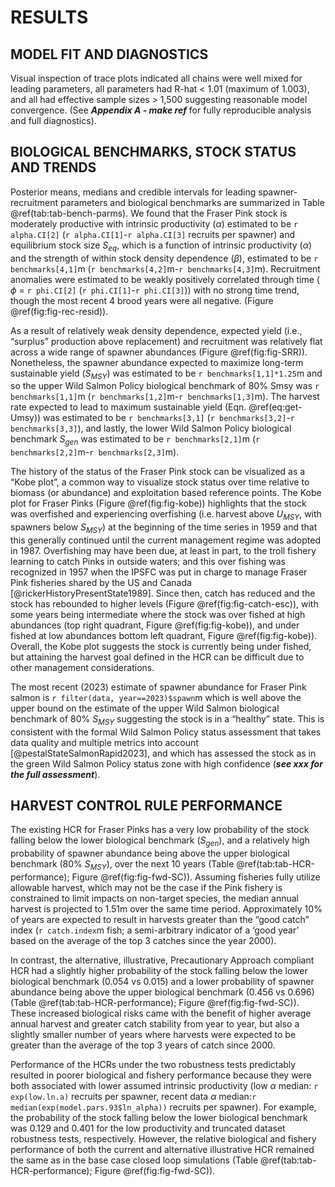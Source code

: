 # RESULTS  

## MODEL FIT AND DIAGNOSTICS  
Visual inspection of trace plots indicated all chains were well mixed for leading parameters, all parameters had R-hat < 1.01 (maximum of 1.003), and all had effective sample sizes > 1,500 suggesting reasonable model convergence. 
(See ***Appendix A - make ref*** for fully reproducible analysis and full diagnostics).  


## BIOLOGICAL BENCHMARKS, STOCK STATUS AND TRENDS  

Posterior means, medians and credible intervals for leading spawner-recruitment parameters and biological benchmarks are summarized in Table \@ref(tab:tab-bench-parms). 
We found that the Fraser Pink stock is moderately productive with intrinsic productivity ($\alpha$) estimated to be `r alpha.CI[2]` (`r alpha.CI[1]`-`r alpha.CI[3]` recruits per spawner) and equilibrium stock size $S_{eq}$, which is a function of intrinsic productivity ($\alpha$) and the strength of within stock density dependence ($\beta$), estimated to be `r benchmarks[4,1]`m (`r benchmarks[4,2]`m-`r benchmarks[4,3]`m). 
Recruitment anomalies were estimated to be weakly positively correlated through time ( $\phi$ = `r phi.CI[2]` (`r phi.CI[1]`-`r phi.CI[3]`)) with no strong time trend, though the most recent 4 brood years were all negative. (Figure \@ref(fig:fig-rec-resid)). 

As a result of relatively weak density dependence, expected yield (i.e., “surplus” production above replacement) and recruitment was relatively flat across a wide range of spawner abundances (Figure \@ref(fig:fig-SRR)).
Nonetheless, the spawner abundance expected to maximize long-term sustainable yield ($S_{MSY}$) was estimated to be `r benchmarks[1,1]*1.25`m and so the upper Wild Salmon Policy biological benchmark of 80% Smsy was `r benchmarks[1,1]`m (`r benchmarks[1,2]`m-`r benchmarks[1,3]`m). The harvest rate expected to lead to maximum sustainable yield (Eqn. \@ref(eq:get-Umsy)) was estimated to be `r benchmarks[3,1]` (`r benchmarks[3,2]`-`r benchmarks[3,3]`), and lastly, the lower Wild Salmon Policy biological benchmark $S_{gen}$ was estimated to be `r benchmarks[2,1]`m (`r benchmarks[2,2]`m-`r benchmarks[2,3]`m).  

The history of the status of the Fraser Pink stock can be visualized as a “Kobe plot”, a common way to visualize stock status over time relative to biomass (or abundance) and exploitation based reference points. 
The Kobe plot for Fraser Pinks (Figure \@ref(fig:fig-kobe)) highlights that the stock was overfished and experiencing overfishing (i.e. harvest above $U_{MSY}$, with spawners below $S_{MSY}$) at the beginning of the time series in 1959 and that this generally continued until the current management regime was adopted in 1987. 
Overfishing may have been due, at least in part, to the troll fishery learning to catch Pinks in outside waters; and this over fishing was recognized in 1957 when the IPSFC was put in charge to manage Fraser Pink fisheries shared by the US and Canada [@rickerHistoryPresentState1989]. 
Since then, catch has reduced and the stock has rebounded to higher levels (Figure \@ref(fig:fig-catch-esc)), with some years being intermediate where the stock was over fished at high abundances (top right quadrant, Figure \@ref(fig:fig-kobe)), and under fished at low abundances bottom left quadrant, Figure \@ref(fig:fig-kobe)). 
Overall, the Kobe plot suggests the stock is currently being under fished, but attaining the harvest goal defined in the HCR can be difficult due to other management considerations.  

The most recent (2023) estimate of spawner abundance for Fraser Pink salmon is `r filter(data, year==2023)$spawn`m which is well above the upper bound on the estimate of the upper Wild Salmon biological benchmark of 80% $S_{MSY}$ suggesting the stock is in a “healthy” state. 
This is consistent with the formal Wild Salmon Policy status assessment that takes data quality and multiple metrics into account [@pestalStateSalmonRapid2023], and which has assessed the stock as in the green Wild Salmon Policy status zone with high confidence (***see xxx for the full assessment***).  

## HARVEST CONTROL RULE PERFORMANCE  

The existing HCR for Fraser Pinks has a very low probability of the stock falling below the lower biological benchmark ($S_{gen}$), and a relatively high probability of spawner abundance being above the upper biological benchmark (80% $S_{MSY}$), over the next 10 years (Table \@ref(tab:tab-HCR-performance); Figure \@ref(fig:fig-fwd-SC)). 
Assuming fisheries fully utilize allowable harvest, which may not be the case if the Pink fishery is constrained to limit impacts on non-target species, the median annual harvest is projected to 1.51m over the same time period. 
Approximately 10% of years are expected to result in harvests greater than the "good catch" index (`r catch.index`m fish; a semi-arbitrary indicator of a ‘good year’ based on the average of the top 3 catches since the year 2000).  

In contrast, the alternative, illustrative, Precautionary Approach compliant HCR had a slightly higher probability of the stock falling below the lower biological benchmark (0.054 vs 0.015) and a lower probability of spawner abundance being above the upper biological benchmark (0.456 vs 0.696) (Table \@ref(tab:tab-HCR-performance); Figure \@ref(fig:fig-fwd-SC)). 
These increased biological risks came with the benefit of higher average annual harvest and greater catch stability from year to year, but also a slightly smaller number of years where harvests were expected to be greater than the average of the top 3 years of catch since 2000.  

Performance of the HCRs under the two robustness tests predictably resulted in poorer biological and fishery performance because they were both associated with lower assumed intrinsic productivity (low $\alpha$ median: `r exp(low.ln.a)` recruits per spawner, recent data $\alpha$ median:`r median(exp(model.pars.93$ln_alpha))` recruits per spawner). 
For example, the probability of the stock falling below the lower biological benchmark was 0.129 and 0.401 for the low productivity and truncated dataset robustness tests, respectively. 
However, the relative biological and fishery performance of both the current and alternative illustrative HCR remained the same as in the base case closed loop simulations (Table \@ref(tab:tab-HCR-performance); Figure \@ref(fig:fig-fwd-SC)). 
